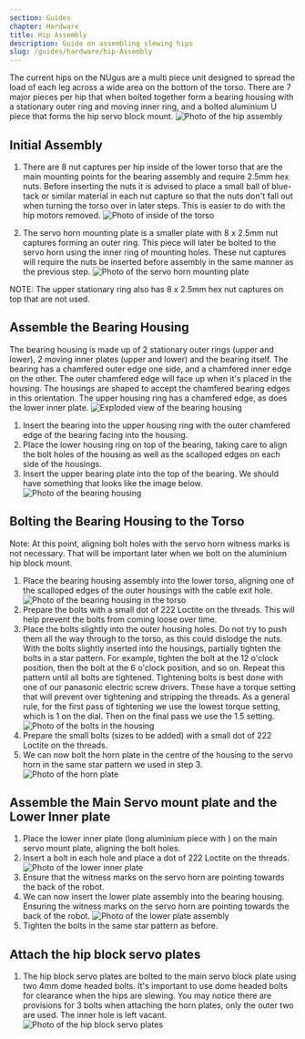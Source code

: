 ```yaml
---
section: Guides
chapter: Hardware
title: Hip Assembly
description: Guide on assembling slewing hips
slug: /guides/hardware/hip-Assembly
---
```


The current hips on the NUgus are a multi piece unit designed to spread the load of each leg across a wide area on the bottom of the torso. There are 7 major pieces per hip that when bolted together form a bearing housing with a stationary outer ring and moving inner ring, and a bolted aluminium U piece that forms the hip servo block mount.
![Photo of the hip assembly](./images/hip_assembly/hip-exploded-view.png)

## Initial Assembly

1. There are 8 nut captures per hip inside of the lower torso that are the main mounting points for the bearing assembly and require 2.5mm hex nuts. Before inserting the nuts it is advised to place a small ball of blue-tack or similar material in each nut capture so that the nuts don't fall out when turning the torso over in later steps. This is easier to do with the hip motors removed.
   ![Photo of inside of the torso](./images/hip_assembly/2-lower_torso_inner.jpg)

2. The servo horn mounting plate is a smaller plate with 8 x 2.5mm nut captures forming an outer ring. This piece will later be bolted to the servo horn using the inner ring of mounting holes. These nut captures will require the nuts be inserted before assembly in the same manner as the previous step.
   ![Photo of the servo horn mounting plate](./images/hip_assembly/servo_horn_plate.png)

NOTE: The upper stationary ring also has 8 x 2.5mm hex nut captures on top that are not used.

## Assemble the Bearing Housing

The bearing housing is made up of 2 stationary outer rings (upper and lower), 2 moving inner plates (upper and lower) and the bearing itself. The bearing has a chamfered outer edge one side, and a chamfered inner edge on the other. The outer chamfered edge will face up when it's placed in the housing. The housings are shaped to accept the chamfered bearing edges in this orientation. The upper housing ring has a chamfered edge, as does the lower inner plate.
![Exploded view of the bearing housing](./images/hip_assembly/housing_explode_annotated.png)

1. Insert the bearing into the upper housing ring with the outer chamfered edge of the bearing facing into the housing.
2. Place the lower housing ring on top of the bearing, taking care to align the bolt holes of the housing as well as the scalloped edges on each side of the housings.
3. Insert the upper bearing plate into the top of the bearing. We should have something that looks like the image below.
   ![Photo of the bearing housing](./images/hip_assembly/5-assembled_outer_ring_with_horn_plate.jpg)

## Bolting the Bearing Housing to the Torso

Note: At this point, aligning bolt holes with the servo horn witness marks is not necessary. That will be important later when we bolt on the aluminium hip block mount.

1. Place the bearing housing assembly into the lower torso, aligning one of the scalloped edges of the outer housings with the cable exit hole.
   ![Photo of the bearing housing in the torso](./images/hip_assembly/6-upper_outer_rings_in_place.jpg)
2. Prepare the bolts with a small dot of 222 Loctite on the threads. This will help prevent the bolts from coming loose over time.
3. Place the bolts slightly into the outer housing holes. Do not try to push them all the way through to the torso, as this could dislodge the nuts. With the bolts slightly inserted into the housings, partially tighten the bolts in a star pattern. For example, tighten the bolt at the 12 o'clock position, then the bolt at the 6 o'clock position, and so on. Repeat this pattern until all bolts are tightened. Tightening bolts is best done with one of our panasonic electric screw drivers. These have a torque setting that will prevent over tightening and stripping the threads. As a general rule, for the first pass of tightening we use the lowest torque setting, which is 1 on the dial. Then on the final pass we use the 1.5 setting.  
   ![Photo of the bolts in the housing](./images/hip_assembly/5-bolting_outer_ring.jpg)
4. Prepare the small bolts (sizes to be added) with a small dot of 222 Loctite on the threads.
5. We can now bolt the horn plate in the centre of the housing to the servo horn in the same star pattern we used in step 3.
   ![Photo of the horn plate](./images/hip_assembly/7-bolting_servo_plate.jpg)

## Assemble the Main Servo mount plate and the Lower Inner plate

1. Place the lower inner plate (long aluminium piece with ) on the main servo mount plate, aligning the bolt holes.
2. Insert a bolt in each hole and place a dot of 222 Loctite on the threads.
   ![Photo of the lower inner plate](./images/hip_assembly/block_plate_with_lower_plate_and_bolts.png)
3. Ensure that the witness marks on the servo horn are pointing towards the back of the robot.
4. We can now insert the lower plate assembly into the bearing housing. Ensuring the witness marks on the servo horn are pointing towards the back of the robot.
   ![Photo of the lower plate assembly](./images/hip_assembly/9-bolting_hip_joint.jpg)
5. Tighten the bolts in the same star pattern as before.

## Attach the hip block servo plates

1. The hip block servo plates are bolted to the main servo block plate using two 4mm dome headed bolts. It's important to use dome headed bolts for clearance when the hips are slewing. You may notice there are provisions for 3 bolts when attaching the horn plates, only the outer two are used. The inner hole is left vacant.
   ![Photo of the hip block servo plates](./images/hip_assembly/hip_horn_mount.png)
